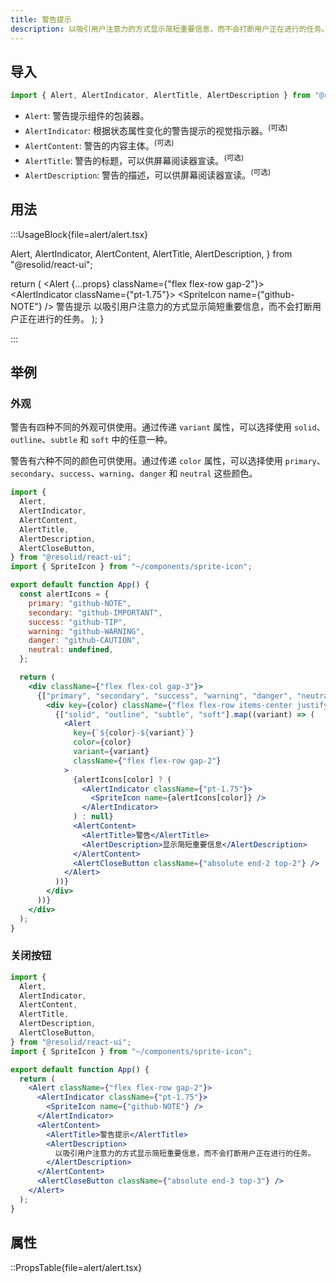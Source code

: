 ```yaml
---
title: 警告提示
description: 以吸引用户注意力的方式显示简短重要信息，而不会打断用户正在进行的任务。
---
```


## 导入

```js
import { Alert, AlertIndicator, AlertTitle, AlertDescription } from "@resolid/react-ui";
```

- `Alert`: 警告提示组件的包装器。
- `AlertIndicator`: 根据状态属性变化的警告提示的视觉指示器。<sup>(可选)</sup>
- `AlertContent`: 警告的内容主体。<sup>(可选)</sup>
- `AlertTitle`: 警告的标题，可以供屏幕阅读器宣读。<sup>(可选)</sup>
- `AlertDescription`: 警告的描述，可以供屏幕阅读器宣读。<sup>(可选)</sup>

## 用法

:::UsageBlock{file=alert/alert.tsx}

  Alert,
  AlertIndicator,
  AlertContent,
  AlertTitle,
  AlertDescription,
} from "@resolid/react-ui";

  return (
    <Alert {...props} className={"flex flex-row gap-2"}>
      <AlertIndicator className={"pt-1.75"}>
        <SpriteIcon name={"github-NOTE"} />
      </AlertIndicator>
      <AlertContent>
        <AlertTitle>警告提示</AlertTitle>
        <AlertDescription>
          以吸引用户注意力的方式显示简短重要信息，而不会打断用户正在进行的任务。
        </AlertDescription>
      </AlertContent>
    </Alert>
  );
}

:::

## 举例

### 外观

警告有四种不同的外观可供使用。通过传递 `variant` 属性，可以选择使用 `solid`、`outline`、`subtle` 和 `soft` 中的任意一种。

警告有六种不同的颜色可供使用。通过传递 `color` 属性，可以选择使用 `primary`、`secondary`、`success`、`warning`、`danger` 和 `neutral` 这些颜色。

```jsx demo
import {
  Alert,
  AlertIndicator,
  AlertContent,
  AlertTitle,
  AlertDescription,
  AlertCloseButton,
} from "@resolid/react-ui";
import { SpriteIcon } from "~/components/sprite-icon";

export default function App() {
  const alertIcons = {
    primary: "github-NOTE",
    secondary: "github-IMPORTANT",
    success: "github-TIP",
    warning: "github-WARNING",
    danger: "github-CAUTION",
    neutral: undefined,
  };

  return (
    <div className={"flex flex-col gap-3"}>
      {["primary", "secondary", "success", "warning", "danger", "neutral"].map((color) => (
        <div key={color} className={"flex flex-row items-center justify-between gap-3"}>
          {["solid", "outline", "subtle", "soft"].map((variant) => (
            <Alert
              key={`${color}-${variant}`}
              color={color}
              variant={variant}
              className={"flex flex-row gap-2"}
            >
              {alertIcons[color] ? (
                <AlertIndicator className={"pt-1.75"}>
                  <SpriteIcon name={alertIcons[color]} />
                </AlertIndicator>
              ) : null}
              <AlertContent>
                <AlertTitle>警告</AlertTitle>
                <AlertDescription>显示简短重要信息</AlertDescription>
              </AlertContent>
              <AlertCloseButton className={"absolute end-2 top-2"} />
            </Alert>
          ))}
        </div>
      ))}
    </div>
  );
}
```

### 关闭按钮

```jsx demo
import {
  Alert,
  AlertIndicator,
  AlertContent,
  AlertTitle,
  AlertDescription,
  AlertCloseButton,
} from "@resolid/react-ui";
import { SpriteIcon } from "~/components/sprite-icon";

export default function App() {
  return (
    <Alert className={"flex flex-row gap-2"}>
      <AlertIndicator className={"pt-1.75"}>
        <SpriteIcon name={"github-NOTE"} />
      </AlertIndicator>
      <AlertContent>
        <AlertTitle>警告提示</AlertTitle>
        <AlertDescription>
          以吸引用户注意力的方式显示简短重要信息，而不会打断用户正在进行的任务。
        </AlertDescription>
      </AlertContent>
      <AlertCloseButton className={"absolute end-3 top-3"} />
    </Alert>
  );
}
```

## 属性

::PropsTable{file=alert/alert.tsx}
